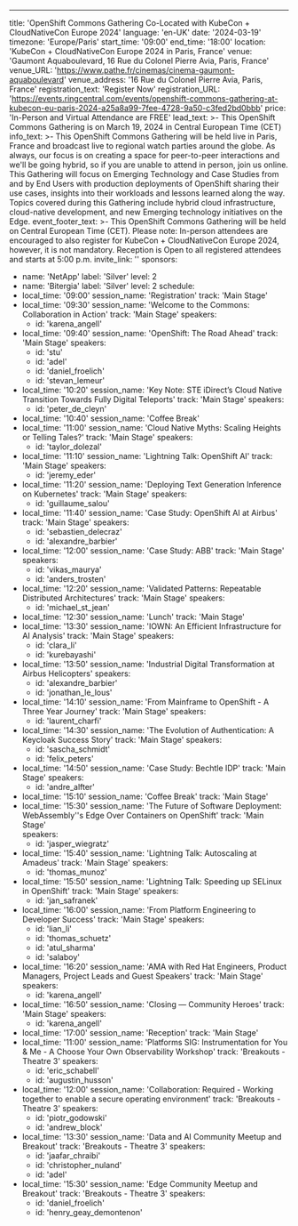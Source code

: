 ---
title: 'OpenShift Commons Gathering Co-Located with KubeCon + CloudNativeCon Europe 2024'
language: 'en-UK'
date: '2024-03-19'
timezone: 'Europe/Paris'
start_time: '09:00'
end_time: '18:00'
location: 'KubeCon + CloudNativeCon Europe 2024 in Paris, France'
venue: 'Gaumont Aquaboulevard, 16 Rue du Colonel Pierre Avia, Paris, France'
venue_URL: 'https://www.pathe.fr/cinemas/cinema-gaumont-aquaboulevard'
venue_address: '16 Rue du Colonel Pierre Avia, Paris, France'
registration_text: 'Register Now'
registration_URL: 'https://events.ringcentral.com/events/openshift-commons-gathering-at-kubecon-eu-paris-2024-a25a8a99-7fee-4728-9a50-c3fed2bd0bbb'
price: 'In-Person and Virtual Attendance are FREE'
lead_text: >-
  This OpenShift Commons Gathering is on March 19, 2024 in Central European Time (CET)
info_text: >-
  This OpenShift Commons Gathering will be held live in Paris, France and broadcast live to regional watch parties around the globe. As always, our focus is on creating a space for peer-to-peer interactions and we'll be going hybrid, so if you are unable to attend in person, join us online. This Gathering will focus on Emerging Technology and Case Studies from and by End Users with production deployments of OpenShift sharing their use cases, insights into their workloads and  lessons learned along the way. Topics covered during this Gathering include hybrid cloud infrastructure, cloud-native development, and new Emerging technology initiatives on the Edge.
event_footer_text: >-
  This OpenShift Commons Gathering will be held on Central European Time (CET). Please note: In-person attendees are encouraged to also register for KubeCon + CloudNativeCon Europe 2024, however, it is not mandatory. Reception is Open to all registered attendees and starts at 5:00 p.m.
invite_link: ''
sponsors:
  - name: 'NetApp'
    label: 'Silver'
    level: 2
  - name: 'Bitergia'
    label: 'Silver'
    level: 2
schedule:
  - local_time: '09:00'
    session_name: 'Registration'
    track: 'Main Stage'
  - local_time: '09:30'
    session_name: 'Welcome to the Commons: Collaboration in Action'
    track: 'Main Stage'
    speakers:
      - id: 'karena_angell'
  - local_time: '09:40'
    session_name: 'OpenShift: The Road Ahead'
    track: 'Main Stage'
    speakers:
      - id: 'stu'
      - id: 'adel'
      - id: 'daniel_froelich'
      - id: 'stevan_lemeur'
  - local_time: '10:20'
    session_name: 'Key Note: STE iDirect’s Cloud Native Transition Towards Fully Digital Teleports'
    track: 'Main Stage'
    speakers:
      - id: 'peter_de_cleyn'
  - local_time: '10:40'
    session_name: 'Coffee Break'
  - local_time: '11:00'
    session_name: 'Cloud Native Myths: Scaling Heights or Telling Tales?'
    track: 'Main Stage'
    speakers:
      - id: 'taylor_dolezal'
  - local_time: '11:10'
    session_name: 'Lightning Talk: OpenShift AI'
    track: 'Main Stage'
    speakers:
      - id: 'jeremy_eder'
  - local_time: '11:20'
    session_name: 'Deploying Text Generation Inference on Kubernetes'
    track: 'Main Stage'
    speakers:
      - id: 'guillaume_salou'
  - local_time: '11:40'
    session_name: 'Case Study: OpenShift AI at Airbus'
    track: 'Main Stage'
    speakers:
      - id: 'sebastien_delecraz'
      - id: 'alexandre_barbier'
  - local_time: '12:00'
    session_name: 'Case Study: ABB'
    track: 'Main Stage'
    speakers:
      - id: 'vikas_maurya'
      - id: 'anders_trosten'
  - local_time: '12:20'
    session_name: 'Validated Patterns: Repeatable Distributed Architectures'
    track: 'Main Stage'
    speakers:
      - id: 'michael_st_jean'
  - local_time: '12:30'
    session_name: 'Lunch'
    track: 'Main Stage'
  - local_time: '13:30'
    session_name: 'IOWN: An Efficient Infrastructure for AI Analysis'
    track: 'Main Stage'
    speakers:
      - id: 'clara_li'
      - id: 'kurebayashi'
  - local_time: '13:50'
    session_name: 'Industrial Digital Transformation at Airbus Helicopters'
    speakers:
      - id: 'alexandre_barbier'
      - id: 'jonathan_le_lous'
  - local_time: '14:10'
    session_name: 'From Mainframe to OpenShift - A Three Year Journey'
    track: 'Main Stage'
    speakers:
      - id: 'laurent_charfi'
  - local_time: '14:30'
    session_name: 'The Evolution of Authentication: A Keycloak Success Story'
    track: 'Main Stage'
    speakers:
      - id: 'sascha_schmidt'
      - id: 'felix_peters'
  - local_time: '14:50'
    session_name: 'Case Study: Bechtle IDP'
    track: 'Main Stage'
    speakers:
      - id: 'andre_alfter' 
  - local_time: '15:10'
    session_name: 'Coffee Break'
    track: 'Main Stage' 
  - local_time: '15:30'
    session_name: 'The Future of Software Deployment: WebAssembly''s Edge Over Containers on OpenShift'
    track: 'Main Stage'  
    speakers:
      - id: 'jasper_wiegratz'  
  - local_time: '15:40'
    session_name: 'Lightning Talk: Autoscaling at Amadeus'
    track: 'Main Stage' 
    speakers:
      - id: 'thomas_munoz' 
  - local_time: '15:50' 
    session_name: 'Lightning Talk: Speeding up SELinux in OpenShift'
    track: 'Main Stage'
    speakers:
      - id: 'jan_safranek'
  - local_time: '16:00'
    session_name: 'From Platform Engineering to Developer Success'
    track: 'Main Stage' 
    speakers:
      - id: 'lian_li'
      - id: 'thomas_schuetz'
      - id: 'atul_sharma'
      - id: 'salaboy'
  - local_time: '16:20'
    session_name: 'AMA with Red Hat Engineers, Product Managers, Project Leads and Guest Speakers'
    track: 'Main Stage'
    speakers:
      - id: 'karena_angell'
  - local_time: '16:50'
    session_name: 'Closing — Community Heroes'
    track: 'Main Stage'
    speakers:
      - id: 'karena_angell'
  - local_time: '17:00'
    session_name: 'Reception'
    track: 'Main Stage'
  - local_time: '11:00'
    session_name: 'Platforms SIG: Instrumentation for You & Me - A Choose Your Own Observability Workshop'
    track: 'Breakouts - Theatre 3'
    speakers:
      - id: 'eric_schabell'
      - id: 'augustin_husson'
  - local_time: '12:00'
    session_name: 'Collaboration: Required - Working together to enable a secure operating environment'
    track: 'Breakouts - Theatre 3'
    speakers:
      - id: 'piotr_godowski'
      - id: 'andrew_block'
  - local_time: '13:30'
    session_name: 'Data and AI Community Meetup and Breakout'
    track: 'Breakouts - Theatre 3'
    speakers:
      - id: 'jaafar_chraibi'
      - id: 'christopher_nuland'
      - id: 'adel'
  - local_time: '15:30'
    session_name: 'Edge Community Meetup and Breakout'
    track: 'Breakouts - Theatre 3'
    speakers:
      - id: 'daniel_froelich'
      - id: 'henry_geay_demontenon'
      

